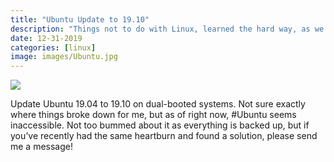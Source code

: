 ```yaml
---
title: "Ubuntu Update to 19.10"
description: "Things not to do with Linux, learned the hard way, as we approach the end of 2019..."
date: 12-31-2019
categories: [linux]
image: images/Ubuntu.jpg
---
```


![](./images/Ubuntu.jpg)

Update Ubuntu 19.04 to 19.10 on dual-booted systems. Not sure exactly where things broke down for me, but as of right now, #Ubuntu seems inaccessible. Not too bummed about it as everything is backed up, but if you've recently had the same heartburn and found a solution, please send me a message!